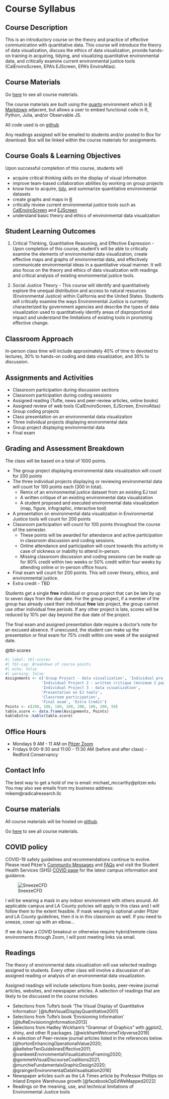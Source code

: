 # Course Syllabus {#sec-appendix-syllabus}

## Course Description

This is an introductory course on the theory and practice of effective communication with quantitative data. This course will introduce the theory of data visualization, discuss the ethics of data visualization, provide hands-on training in acquiring, tidying, and visualizing quantitative environmental data, and critically examine current environmental justice tools (CalEnviroScreen, EPA's EJScreen, EPA's EnviroAtlas).

## Course Materials

Go [here](http://radicalresearch.llc/EDVcourse/) to see all course materials.

The course materials are built using the [quarto](https://quarto.org/docs/guide) environment which is [R Markdown](https://rmarkdown.rstudio.com/) adjacent, but allows a user to embed functional code in R, Python, Julia, and/or Observable JS.

All code used is on [github](https://github.com/RadicalResearchLLC/EDVcourse)

Any readings assigned will be emailed to students and/or posted to Box for download. Box will be linked within the course materials for assignments.

## Course Goals & Learning Objectives

Upon successful completion of this course, students will

-   acquire critical thinking skills on the display of visual information
-   improve team-based collaboration abilities by working on group projects
-   know how to acquire, [tidy](https://www.tidyverse.org/), and summarize quantitative environmental datasets
-   create graphs and maps in [R](https://cran.r-project.org/)
-   critically review current environmental justice tools such as [CalEnviroScreen](https://oehha.ca.gov/calenviroscreen/report/calenviroscreen-40) and [EJScreen](https://www.epa.gov/ejscreen)
-   understand basic theory and ethics of environmental data visualization

## Student Learning Outcomes

1.  Critical Thinking, Quantitative Reasoning, and Effective Expression - Upon completion of this course, student's will be able to critically examine the elements of environmental data visualization, create effective maps and graphs of environmental data, and effectively communicate environmental ideas in a quantitative visual manner. It will also focus on the theory and ethics of data visualization with readings and critical analysis of existing environmental justice tools.

2.  Social Justice Theory - This course will identify and quantitatively explore the unequal distribution and access to natural resources (Environmental Justice) within California and the United States. Students will critically examine the ways Environmental Justice is currently characterized by government agencies and describe the types of data visualization used to quantitatively identify areas of disproportional impact and understand the limitations of existing tools in promoting effective change.

## Classroom Approach

In-person class time will include approximately 40% of time to devoted to lectures, 30% to hands-on coding and data visualization, and 30% to discussion.

## Assignments and Activities

-   Classroom participation during discussion sections
-   Classroom participation during coding sessions
-   Assigned reading (Tufte, news and peer-review articles, online books)
-   Assigned review of web tools (CalEnviroScreen, EJScreen, EnviroAtlas)
-   Group coding projects
-   Class presentation on an environmental data visualization
-   Three individual projects displaying environmental data
-   Group project displaying environmental data
-   Final exam

## Grading and Assessment Breakdown

The class will be based on a total of 1000 points.

-   The group project displaying environmental data visualization will count for 200 points
-   The three individual projects displaying or reviewing environmental data will count for 100 points each (300 in total).
    -   Remix of an environmental justice dataset from an existing EJ tool
    -   A written critique of an existing environmental data visualization
    -   A student proposed and executed environmental data visualization (map, figure, infographic, interactive tool)
-   A presentation on environmental data visualization in Environmental Justice tools will count for 200 points
-   Classroom participation will count for 100 points throughout the course of the semester.
    -   These points will be awarded for attendance and active participation in classroom discussion and coding sessions.\
    -   Online attendance and participation will count towards this activity in case of sickness or inability to attend in-person.\
    -   Missing classroom discussion and coding sessions can be made up for 80% credit within two weeks or 50% credit within four weeks by attending online or in-person office hours.\
-   Final exam will count for 200 points. This will cover theory, ethics, and environmental justice.\
-   Extra credit - TBD

Students get a single **free** individual or group project that can be late by up to seven days from the due date. For the group project, if a member of the group has already used their individual **free** late project, the group cannot use other individual free periods. If any other project is late, scores will be reduced by 10% per day beyond the due date of the project.

The final exam and assigned presentation date require a doctor's note for an excused absence. If unexcused, the student can make up the presentation or final exam for 75% credit within one week of the assigned date.

@tbl-scores

```{r}
#| label: tbl-scores
#| tbl-cap: Breakdown of course points
#| echo: false
#| warning: false
Assignments <- c('Group Project - data visualization', 'Individual project 1 - EJ tool remix', 
                'Individual Project 2 - written critique (minimum 2 pages)',
                'Individual Project 3 - data visualization',
                'Presentation on EJ tools',
                'Classroom participation',
                'Final exam', 'Extra Credit')
Points <- c(200, 100, 100, 100, 200, 100, 200, 50)
table.score <- data.frame(Assignments, Points)
kableExtra::kable(table.score)
```

## Office Hours

-   Mondays 9 AM - 11 AM on [Pitzer Zoom](https://pitzer.zoom.us/j/2600893680)
-   Fridays 9:00-9:30 and 11:00 - 11:30 AM (before and after class) - Redford Conservancy

## Contact Info

The best way to get a hold of me is email: michael_mccarthy\@pitzer.edu You may also see emails from my business address: mikem\@radicalresearch.llc

## Course materials

All course materials will be hosted on [github](https://github.com/RadicalResearchLLC/EDVcourse).

Go [here](http://radicalresearch.llc/EDVcourse/) to see all course materials.

## COVID policy

COVID-19 safety guidelines and recommendations continue to evolve. Please read Pitzer's [Community Messages](https://www.pitzer.edu/pathway-forward/category/community-messages/) and [FAQs](https://www.pitzer.edu/pathway-forward/frequently-asked-questions/faqs/) and visit the Student Health Services (SHS) [COVID page](https://services.claremont.edu/covid/) for the latest campus information and guidance.

![SneezeCFD](images/COVID_mask.png)

I will be wearing a mask in any indoor environment with others around. All applicable campus and LA County policies will apply in this class and I will follow them to the extent feasible. If mask wearing is optional under Pitzer and LA County guidelines, then it is in this classroom as well. If you need to sneeze, cover up with an elbow...

If we do have a COVID breakout or otherwise require hybrid/remote class environments through Zoom, I will post meeting links via email.

## Readings

The theory of environmental data visualization will use selected readings assigned to students. Every other class will involve a discussion of an assigned reading or analysis of an environmental data visualization.

Assigned readings will include selections from books, peer-review journal articles, websites, and newspaper articles. A selection of readings that are likely to be discussed in the course includes:

-   Selections from Tufte's book 'The Visual Display of Quantitative Information' [@tufteVisualDisplayQuantitative2001]
-   Selections from Tufte's book 'Envisioning Information' [@tufteEnvisioningInformation2013]
-   Selections from Hadley Wickham's "Grammar of Graphics" with ggplot2, shiny, and other R packages. [@wickhamWelcomeTidyverse2019]
-   A selection of Peer-review journal articles listed in the references below. [@hortonEnhancingOperationalValue2020; @kelleherTenGuidelinesEffective2011; @vanbeekEnvironmentalVisualizationsFraming2020; @gommehVisualDiscourseCoalitions2021; @murchieFundamentalsGraphicDesign2020; @graingerEnvironmentalDataVisualisation2016]
-   Newspaper articles such as the LA Times article by Professor Phillips on Inland Empire Warehouse growth [@facebookOpEdWeMapped2022]
-   Readings on the meaning, use, and technical limitations of Environmental Justice tools
